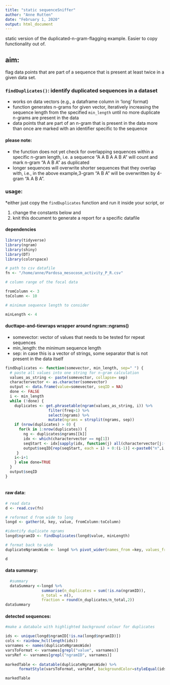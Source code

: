 ```yaml
---
title: "static sequenceSniffer"
author: "Anne Rutten"
date: "February 1, 2020"
output: html_document
---
```


static version of the duplicated-n-gram-flagging example. Easier to copy functionality out of.

## aim:
flag data points that are part of a sequence that is present at least twice in a given data set.

### `findDuplicates()`: identify duplicated sequences in a dataset

* works on data vectors (e.g., a dataframe column in 'long' format)
* function generates n-grams for given vector, iteratively increasing the sequence length from the specified `min_length` until no more duplicate n-grams are present in the data
* data points that are part of an n-gram that is present in the data more than once are marked with an identifier specific to the sequence

#### please note:

* the function does not yet check for overlapping sequences within a specific n-gram length, i.e. a sequence "A A B A A B A" will count and mark n-gram "A A B A" as duplicated
* longer sequences will overwrite shorter sequences that they overlap with, i.e., in the above example,3-gram "A B A" will be overwritten by 4-gram "A A B A".

### usage:

*either just copy the `findDuplicates` function and run it inside your script, or

1. change the constants below and 
2. knit this document to generate a report for a specific datafile

#### dependencies
```r
library(tidyverse)
library(ngram)
library(shiny)
library(DT)
library(colorspace)
```



```r

# path to csv datafile
fn <- "/home/anne/Pardosa_mesocosm_activity_P_R.csv"

# column range of the focal data

fromColumn <- 3
toColumn <- 10

# minimum sequence length to consider

minLength <- 4
```

#### ducttape-and-tiewraps wrapper around ngram::ngrams()

* somevector: vector of values that needs to be tested for repeat sequences
* min_length: the minimum sequence length
* sep: in case this is a vector of strings, some separator that is not present in the data itself

```r

findDuplicates <- function(somevector, min_length, sep=" ") {
  # paste all values into one string for n-gram calculation
  values_as_string <- paste(somevector, collapse= sep)
  charactervector <- as.character(somevector)
  output <- data.frame(value=somevector, seqID = NA)
  done <- FALSE
  i <- min_length
  while (!done) {
    duplicates <- get.phrasetable(ngram(values_as_string, i)) %>% 
                   filter(freq>1) %>%
                   select(ngrams) %>%
                   mutate(ngrams = strsplit(ngrams, sep))
    if (nrow(duplicates) > 0) {
      for(k in 1:nrow(duplicates)) {
        ng <- duplicates$ngrams[[k]]
        idx <- which(charactervector == ng[1])
        seqStart <- idx[sapply(idx, function(j) all(charactervector[j:(j+(length(ng)-1))] == ng))]
        output$seqID[rep(seqStart, each = i) + 0:(i-1)] <-paste0("n",i,"Seq",k)
     }
    i<-i+1
    } else done=TRUE
  }
  output$seqID
}
 
```

#### raw data: 

```r
# read data
d <- read.csv(fn)

# reformat d from wide to long
longd <- gather(d, key, value, fromColumn:toColumn)

#identify duplicate ngrams
longd$ngramID <- findDuplicates(longd$value, minLength)

# format back to wide
duplicateNgramsWide <- longd %>% pivot_wider(names_from =key, values_from=c(value, ngramID)) 

d
```


#### data summary: 

```r

  #summary
  dataSummary <-longd %>%      
                summarise(n_duplicates = sum(!is.na(ngramID)),
                n_total = n(),
                fraction = round(n_duplicates/n_total,2))
dataSummary
```

#### detected sequences:

```r

#make a databale with highlighted background colour for duplicates

ids <- unique(longd$ngramID[!is.na(longd$ngramID)])
cols <- rainbow_hcl(length(ids))
varnames <- names(duplicateNgramsWide)
varsToFormat <- varnames[grepl("value", varnames)]
varsRef <- varnames[grepl("ngramID", varnames)]
    
markedTable <- datatable(duplicateNgramsWide) %>%
      formatStyle(varsToFormat, varsRef, backgroundColor=styleEqual(ids,cols))

markedTable
```

